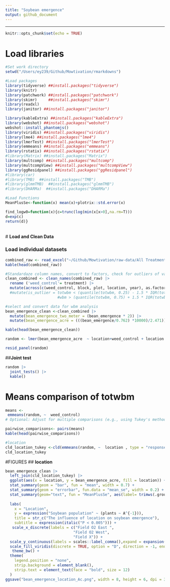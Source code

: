 ```yaml
---
title: "Soybean emergence"
output: github_document
---
```


---

```r
knitr::opts_chunk$set(echo = TRUE)
```
# **Load libraries**

```r
#Set work directory
setwd("/Users/ey239/Github/Mowtivation/rmarkdowns")

#Load packages 
library(tidyverse) ##install.packages("tidyverse")
library(knitr)
library(patchwork) ##install.packages("patchwork")
library(skimr)     ##install.packages("skimr")
library(readxl)
library(janitor) ##install.packages("janitor")

library(kableExtra) ##install.packages("kableExtra")
library(webshot) ##install.packages("webshot")
webshot::install_phantomjs()
library(viridis) ##install.packages("viridis")
library(lme4) ##install.packages("lme4")
library(lmerTest) ##install.packages("lmerTest")
library(emmeans) ##install.packages("emmeans")
library(rstatix) ##install.packages("rstatix")
#library(Matrix) ##install.packages("Matrix")
library(multcomp) ##install.packages("multcomp")
library(multcompView) ##install.packages("multcompView")
library(ggResidpanel) ##install.packages("ggResidpanel")
#library(car)
#library(TMB)  ##install.packages("TMB")
#library(glmmTMB)  ##install.packages("glmmTMB")
#library(DHARMa)  ##install.packages("DHARMa")

#Load Functions
MeanPlusSe<-function(x) mean(x)+plotrix::std.error(x)

find_logw0=function(x){c=trunc(log(min(x[x>0],na.rm=T)))
d=exp(c)
return(d)}
```
<br>
# **Load and Clean Data**

### **Load individual datasets**

``` r
combined_raw <- read_excel("~/Github/Mowtivation/raw-data/All Treatments/combined_raw.xlsx")
kable(head(combined_raw))

```

```r
#Standardaze column names, convert to factors, check for outliers of variable**
clean_combined <- clean_names(combined_raw) |>  
  rename ('weed_control'= treatment) |> 
  mutate(across(c(weed_control, block, plot, location, year), as.factor)) #|> 
  #mutate(is_outlier = totwbm < (quantile(totwbm, 0.25) - 1.5 * IQR(totwbm)) |
                       #wbm > (quantile(totwbm, 0.75) + 1.5 * IQR(totwbm)))

#select and convert data for wbm analysis
bean_emergence_clean <-clean_combined |>              
  mutate(bean_emergence_two_meter = (bean_emergence * 2)) |> 
  mutate(bean_emergence_acre = (((bean_emergence/0.762) *10000)/2.471))

kable(head(bean_emergence_clean)) 
```


```r
random <- lmer(bean_emergence_acre  ~ location+weed_control + location:weed_control +(1|location:block) , data = bean_emergence_clean)

resid_panel(random)
```

##**Joint test**
```r
random |> 
  joint_tests() |> 
  kable()  
```

# **Means comparison of totwbm**

```r
means <- 
 emmeans(random, ~  weed_control)
# Optional: Adjust for multiple comparisons (e.g., using Tukey's method)

pairwise_comparisons<- pairs(means) 
kable(head(pairwise_comparisons))
```



```r
#location
cld_location_tukey <-cld(emmeans(random, ~  location , type = "response"), Letters = letters, sort = TRUE, reversed=TRUE)
cld_location_tukey
```
#FIGURES
## **location**

```r
bean_emergence_clean |> 
  left_join(cld_location_tukey) |> 
  ggplot(aes(x = location, y = bean_emergence_acre, fill = location)) +
  stat_summary(geom = "bar", fun = "mean", width = 0.7) +
  stat_summary(geom = "errorbar", fun.data = "mean_se", width = 0.2) +
  stat_summary(geom="text", fun = "MeanPlusSe", aes(label= trimws(.group)),size=6.5,vjust=-0.5) +
  
  labs(
    x = "Location",
    y = expression("Soybean population" ~ (plants ~ A^{-1})),
    title = str_c("The influence of location on soybean emergence"),
    subtitle = expression(italic("P < 0.005"))) +
   scale_x_discrete(labels = c("Field O2 East ",
                              "Field O2 West",
                              "Field X")) +
  scale_y_continuous(labels = scales::label_comma(),expand = expansion(mult = c(0.05, 0.3))) +
  scale_fill_viridis(discrete = TRUE, option = "D", direction = -1, end = 0.9, begin = 0.1) +
   theme_bw() +
  theme(
    legend.position = "none",
    strip.background = element_blank(),
    strip.text = element_text(face = "bold", size = 12)
  )
ggsave("bean_emergence_location_Ac.png", width = 8, height = 6, dpi = 300)
```
